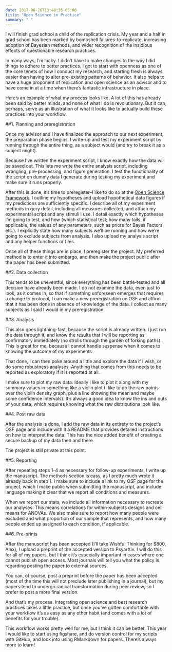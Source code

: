 ```yaml
---
date: 2017-06-26T13:48:35-05:00
title: "Open Science in Practice"
summary: " "
---
```


I will finish grad school a child of the replication crisis. My year and a half in grad school has been marked by bombshell failures-to-replicate, increasing adoption of Bayesian methods, and wider recognition of the insidious effects of questionable research practices.

In many ways, I'm lucky. I didn't have to make changes to the way I did things to adhere to better practices. I got to start with openness as one of the core tenets of how I conduct my research, and starting fresh is always easier than having to alter pre-existing patterns of behavior. It also helps to have a huge proponent of replication and open science as an advisor and to have come in at a time when there's fantastic infrastructure in place.

Here's an example of what my process looks like. A lot of this has already been said by better minds, and none of what I do is revolutionary. But it can, perhaps, serve as an illustration of what it looks like to actually build these practices into your workflow.

##1. Planning and preregistration

Once my advisor and I have finalized the approach to our next experiment, the preparation phase begins. I write-up and test my experiment script by running through the entire thing, as a subject would (and try to break it as a subject might).

Because I've written the experiment script, I know exactly how the data will be saved out. This lets me write the entire analysis script, including wrangling, pre-processing, and figure generation. I test the functionality of the script on dummy data I generate during testing my experiment and make sure it runs properly.

After this is done, it's time to preregister--I like to do so at the [Open Science Framework](https://osf.io/). I outline my hypotheses and upload hypothetical data figures if my predictions are sufficiently specific. I describe all of my experiment methods in gory detail, including all measures collected, and attach my experimental script and any stimuli I use. I detail exactly which hypotheses I'm going to test, and how (which statistical test; how many tails, if applicable; the values of any parameters, such as priors for Bayes Factors, etc.). I explicitly state how many subjects we'll be running and how we're going to exclude subjects from analysis. I also upload my analysis script and any helper functions or files.

Once all of these things are in place, I preregister the project. My preferred method is to enter it into embargo, and then make the project public after the paper has been submitted.

##2. Data collection

This tends to be uneventful, since everything has been battle-tested and all decision have already been made. I do not examine the data, even just to look, as it comes in, so that if something unforeseen emerges that requires a change to protocol, I can make a new preregistration on OSF and affirm that it has been done in absence of knowledge of the data. I collect as many subjects as I said I would in my preregistration.

##3. Analysis

This also goes lightning-fast, because the script is already written. I just run the data through it, and know the results that I will be reporting as confirmatory immediately (no strolls through the garden of forking paths). This is great for me, because I cannot handle suspense when it comes to knowing the outcome of my experiments.

That done, I can then poke around a little and explore the data if I wish, or do some robustness analyses. Anything that comes from this needs to be reported as exploratory if it is reported at all.

I make sure to plot my raw data. Ideally I like to plot it along with my summary values in something like a violin plot (I like to do the raw points over the violin density graph, plus a line showing the mean and maybe some confidence intervals). It's always a good idea to know the ins and outs of your data, which requires knowing what the raw distributions look like.

##4. Post raw data

After the analysis is done, I add the raw data in its entirety to the project's OSF page and include with it a README that provides detailed instructions on how to interpret the data. This has the nice added benefit of creating a secure backup of my data then and there.

The project is still private at this point.

##5. Reporting

After repeating steps 1-4 as necessary for follow-up experiments, I write up the manuscript. The methods section is easy, as I pretty much wrote it already back in step 1. I make sure to include a link to my OSF page for the project, which I make public when submitting the manuscript, and include language making it clear that we report all conditions and measures.

When we report our stats, we include all information necessary to recreate our analyses. This means correlations for within-subjects designs and cell means for ANOVAs. We also make sure to report how many people were excluded and what proportion of our sample that represents, and how many people ended up assigned to each condition, if applicable.

##6. Pre-prints

After the manuscript has been accepted (I'll take Wishful Thinking for $800, Alex), I upload a preprint of the accepted version to PsyarXiv. I will do this for all of my papers, but I think it's especially important in cases where one cannot publish open access. Most journals will tell you what the policy is regarding posting the paper to external sources.

You can, of course, post a preprint before the paper has been accepted (most of the time this will not preclude later publishing in a journal), but my papers tend to undergo radical transformation during peer review, so I prefer to post a more final version.



And that's my process. Integrating open science and best research practices takes a little practice, but once you've gotten comfortable with your workflow it's as easy as any other habit (and comes with a lot of benefits for your trouble).

This workflow works pretty well for me, but I think it can be better. This year I would like to start using figshare, and do version control for my scripts with GitHub, and look into using RMarkdown for papers. There's always more to learn!

